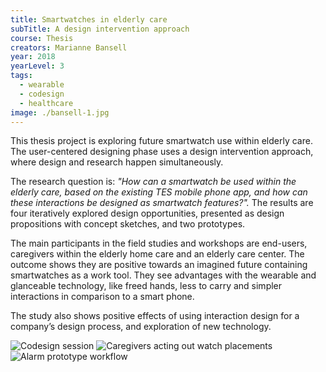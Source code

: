 ---
title: Smartwatches in elderly care
subTitle: A design intervention approach
course: Thesis
creators: Marianne Bansell
year: 2018
yearLevel: 3
tags:
  - wearable
  - codesign
  - healthcare
image: ./bansell-1.jpg
---


This thesis project is exploring future smartwatch use within elderly care. The user-centered designing phase uses a design intervention approach, where design and research happen simultaneously.

The research question is: _"How can a smartwatch be used within the elderly care, based on the existing TES mobile phone app, and how can these interactions be designed as smartwatch features?"._ The results are four iteratively explored design opportunities, presented as design propositions with concept sketches, and two prototypes.

The main participants in the field studies and workshops are end-users, caregivers within the elderly home care and an elderly care center. The outcome shows they are positive towards an imagined future containing smartwatches as a work tool. They see advantages with the wearable and glanceable technology, like freed hands, less to carry and simpler interactions in comparison to a smart phone.

The study also shows positive effects of using interaction design for a company’s design process, and exploration of new technology.

<ImageSet>

![Codesign session](./bansell-2.jpg 'Codesign session with healthcare professionals')
![Caregivers acting out watch placements](./bansell-15.jpg 'Caregivers acting out watch placements')
![Alarm prototype workflow](./bansell-3.jpg 'Alarm prototype workflow')

</ImageSet>
